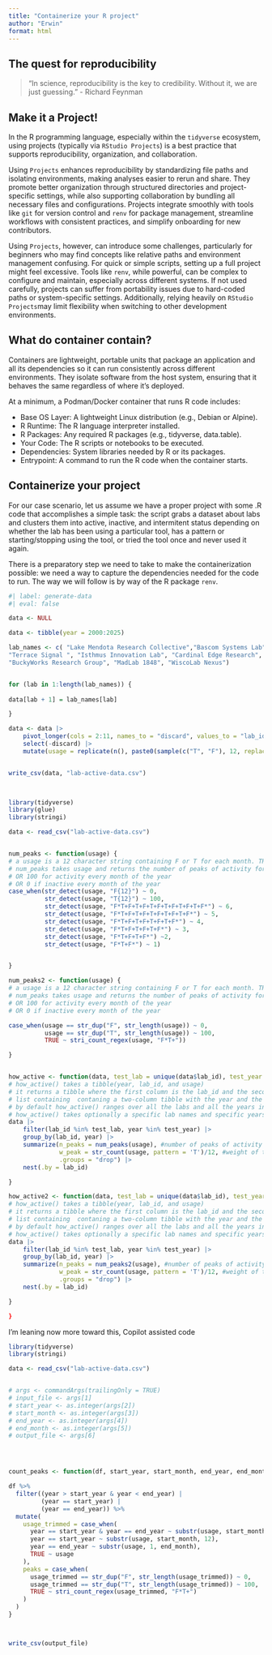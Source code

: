 ```yaml
---
title: "Containerize your R project"
author: "Erwin"
format: html
---
```


## The quest for reproducibility 

> "In science, reproducibility is the key to credibility. Without it, we are just guessing." 
 - Richard Feynman
 



## Make it a Project!

In the R programming language, especially within the `tidyverse` ecosystem, using projects (typically via `RStudio Projects`) is a best practice that supports reproducibility, organization, and collaboration.

Using `Projects` enhances reproducibility by standardizing file paths and isolating environments, making analyses easier to rerun and share. They promote better organization through structured directories and project-specific settings, while also supporting collaboration by bundling all necessary files and configurations. Projects integrate smoothly with tools like `git` for version control and `renv` for package management, streamline workflows with consistent practices, and simplify onboarding for new contributors.

Using `Projects`, however, can introduce some challenges, particularly for beginners who may find concepts like relative paths and environment management confusing. For quick or simple scripts, setting up a full project might feel excessive. Tools like `renv`, while powerful, can be complex to configure and maintain, especially across different systems. If not used carefully, projects can suffer from portability issues due to hard-coded paths or system-specific settings. Additionally, relying heavily on `RStudio Projects `may limit flexibility when switching to other development environments.

## What do container contain?

Containers are lightweight, portable units that package an application and all its dependencies so it can run consistently across different environments. They isolate software from the host system, ensuring that it behaves the same regardless of where it's deployed.

At a minimum, a Podman/Docker container that runs R code includes:

- Base OS Layer: A lightweight Linux distribution (e.g., Debian or Alpine).
- R Runtime: The R language interpreter installed.
- R Packages: Any required R packages (e.g., tidyverse, data.table).
- Your Code: The R scripts or notebooks to be executed.
- Dependencies: System libraries needed by R or its packages.
- Entrypoint: A command to run the R code when the container starts.

## Containerize your project 

For our case scenario, let us assume we have a proper project with some .R code that accomplishes a simple task: the script grabs a dataset about labs and clusters them into active, inactive, and intermitent status depending on whether the lab has been using a particular tool, has a pattern or starting/stopping using the tool, or tried the tool once and never used it again. 

There is a preparatory step we need to take to make the containerization possible: we need a way to capture the dependencies needed for the code to run. The way we will follow is by way of the R package `renv`.



```r
#| label: generate-data
#| eval: false 

data <- NULL

data <- tibble(year = 2000:2025)

lab_names <- c( "Lake Mendota Research Collective","Bascom Systems Lab", "IronBadger Dynamics",
"Terrace Signal ", "Isthmus Innovation Lab", "Cardinal Edge Research", "Union Catalyst Lab",
"BuckyWorks Research Group", "MadLab 1848", "WiscoLab Nexus")


for (lab in 1:length(lab_names)) {
    
data[lab + 1] = lab_names[lab]

}

data <- data |> 
    pivot_longer(cols = 2:11, names_to = "discard", values_to = "lab_id") |>
    select(-discard) |> 
    mutate(usage = replicate(n(), paste0(sample(c("T", "F"), 12, replace = TRUE), collapse = "")))


write_csv(data, "lab-active-data.csv")

   
```




```r

library(tidyverse)
library(glue)
library(stringi)

data <- read_csv("lab-active-data.csv")


num_peaks <- function(usage) {
# a usage is a 12 character string containing F or T for each month. TRUE is active
# num_peaks takes usage and returns the number of peaks of activity for that year,
# OR 100 for activity every month of the year
# OR 0 if inactive every month of the year
case_when(str_detect(usage, "F{12}") ~ 0,
          str_detect(usage, "T{12}") ~ 100,
          str_detect(usage, "F*T+F+T+F+T+F+T+F+T+F+T+F*") ~ 6,
          str_detect(usage, "F*T+F+T+F+T+F+T+F+T+F*") ~ 5,
          str_detect(usage, "F*T+F+T+F+T+F+T+F*") ~ 4,
          str_detect(usage, "F*T+F+T+F+T+F*") ~ 3,
          str_detect(usage, "F*T+F+T+F*") ~2,
          str_detect(usage, "F*T+F*") ~ 1)


}

num_peaks2 <- function(usage) {
# a usage is a 12 character string containing F or T for each month. TRUE is active 
# num_peaks takes usage and returns the number of peaks of activity for that year,
# OR 100 for activity every month of the year
# OR 0 if inactive every month of the year 

case_when(usage == str_dup("F", str_length(usage)) ~ 0,
          usage == str_dup("T", str_length(usage)) ~ 100,
          TRUE ~ stri_count_regex(usage, "F*T+"))

}


how_active <- function(data, test_lab = unique(data$lab_id), test_year = unique(data$year)) {
# how_active() takes a tibble(year, lab_id, and usage)
# it returns a tibble where the first column is the lab_id and the second column is a
# list containing  contaning a two-column tibble with the year and the number of peaks for that year
# by default how_active() ranges over all the labs and all the years in the data argument
# how_active() takes optionally a specific lab names and specific years  
data |> 
    filter(lab_id %in% test_lab, year %in% test_year) |>
    group_by(lab_id, year) |> 
    summarize(n_peaks = num_peaks(usage), #number of peaks of activity
              w_peak = str_count(usage, pattern = 'T')/12, #weight of those peaks 
              .groups = "drop") |> 
    nest(.by = lab_id)

}

how_active2 <- function(data, test_lab = unique(data$lab_id), test_year = unique(data$year)) {
# how_active() takes a tibble(year, lab_id, and usage)
# it returns a tibble where the first column is the lab_id and the second column is a
# list containing  contaning a two-column tibble with the year and the number of peaks for that year
# by default how_active() ranges over all the labs and all the years in the data argument
# how_active() takes optionally a specific lab names and specific years  
data |> 
    filter(lab_id %in% test_lab, year %in% test_year) |>
    group_by(lab_id, year) |> 
    summarize(n_peaks = num_peaks2(usage), #number of peaks of activity
              w_peak = str_count(usage, pattern = 'T')/12, #weight of those peaks 
              .groups = "drop") |> 
    nest(.by = lab_id)

}

}
```


I'm leaning now more toward this, Copilot assisted code 

```r

library(tidyverse)
library(stringi)

data <- read_csv("lab-active-data.csv")


# args <- commandArgs(trailingOnly = TRUE)
# input_file <- args[1]
# start_year <- as.integer(args[2])
# start_month <- as.integer(args[3])
# end_year <- as.integer(args[4])
# end_month <- as.integer(args[5])
# output_file <- args[6]




count_peaks <- function(df, start_year, start_month, end_year, end_month) {

df %>%
  filter((year > start_year & year < end_year) |
         (year == start_year) |
         (year == end_year)) %>%
  mutate(
    usage_trimmed = case_when(
      year == start_year & year == end_year ~ substr(usage, start_month, end_month),
      year == start_year ~ substr(usage, start_month, 12),
      year == end_year ~ substr(usage, 1, end_month),
      TRUE ~ usage
    ),
    peaks = case_when(
      usage_trimmed == str_dup("F", str_length(usage_trimmed)) ~ 0,
      usage_trimmed == str_dup("T", str_length(usage_trimmed)) ~ 100,
      TRUE ~ stri_count_regex(usage_trimmed, "F*T+")
    )
  )
}



write_csv(output_file)
```
